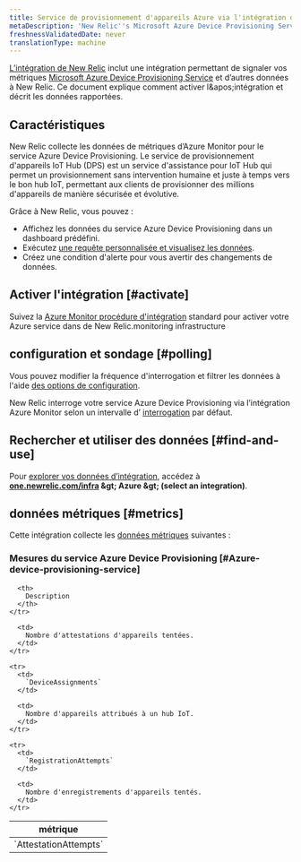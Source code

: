 ```yaml
---
title: Service de provisionnement d'appareils Azure via l'intégration d'Azure Monitor
metaDescription: 'New Relic''s Microsoft Azure Device Provisioning Service integration: what data it reports and how to enable it.'
freshnessValidatedDate: never
translationType: machine
---
```


[L’intégration de New Relic](/docs/infrastructure/introduction-infra-monitoring) inclut une intégration permettant de signaler vos métriques [Microsoft Azure Device Provisioning Service](https://learn.microsoft.com/en-us/azure/iot-dps/) et d’autres données à New Relic. Ce document explique comment activer l&amp;apos;intégration et décrit les données rapportées.

## Caractéristiques

New Relic collecte les données de métriques d’Azure Monitor pour le service Azure Device Provisioning. Le service de provisionnement d'appareils IoT Hub (DPS) est un service d'assistance pour IoT Hub qui permet un provisionnement sans intervention humaine et juste à temps vers le bon hub IoT, permettant aux clients de provisionner des millions d'appareils de manière sécurisée et évolutive.

Grâce à New Relic, vous pouvez :

* Affichez les données du service Azure Device Provisioning dans un dashboard prédéfini.
* Exécutez [une requête personnalisée et visualisez les données](/docs/infrastructure/integrations-getting-started/getting-started/use-integration-data-new-relic-insights).
* Créez une condition d'alerte pour vous avertir des changements de données.

## Activer l'intégration [#activate]

Suivez la [Azure Monitor procédure d'intégration](/docs/infrastructure/microsoft-azure-integrations/azure-integrations-list/azure-monitor) standard pour activer votre Azure service dans de New Relic.monitoring infrastructure

## configuration et sondage [#polling]

Vous pouvez modifier la fréquence d'interrogation et filtrer les données à l'aide [des options de configuration](/docs/infrastructure/microsoft-azure-integrations/azure-integrations-list/azure-monitor/#settings).

New Relic interroge votre service Azure Device Provisioning via l’intégration Azure Monitor selon un intervalle d’ [interrogation](/docs/infrastructure/microsoft-azure-integrations/azure-integrations-list/azure-monitor/#settings) par défaut.

## Rechercher et utiliser des données [#find-and-use]

Pour [explorer vos données d’intégration](/docs/infrastructure/integrations/find-use-infrastructure-integration-data), accédez à <DNT>**[one.newrelic.com/infra](https://one.newrelic.com/infra) &amp;gt; Azure &amp;gt; (select an integration)**</DNT>.

## données métriques [#metrics]

Cette intégration collecte les [données métriques](/docs/infrastructure/integrations-getting-started/getting-started/understand-integration-data-data-types#metric) suivantes :

### Mesures du service Azure Device Provisioning [#Azure-device-provisioning-service]

<table>
  <thead>
    <tr>
      <th style={{ width: "300px" }}>
        métrique
      </th>

      <th>
        Description
      </th>
    </tr>
  </thead>

  <tbody>
    <tr>
      <td>
        `AttestationAttempts`
      </td>

      <td>
        Nombre d'attestations d'appareils tentées.
      </td>
    </tr>

    <tr>
      <td>
        `DeviceAssignments`
      </td>

      <td>
        Nombre d'appareils attribués à un hub IoT.
      </td>
    </tr>

    <tr>
      <td>
        `RegistrationAttempts`
      </td>

      <td>
        Nombre d'enregistrements d'appareils tentés.
      </td>
    </tr>
  </tbody>
</table>